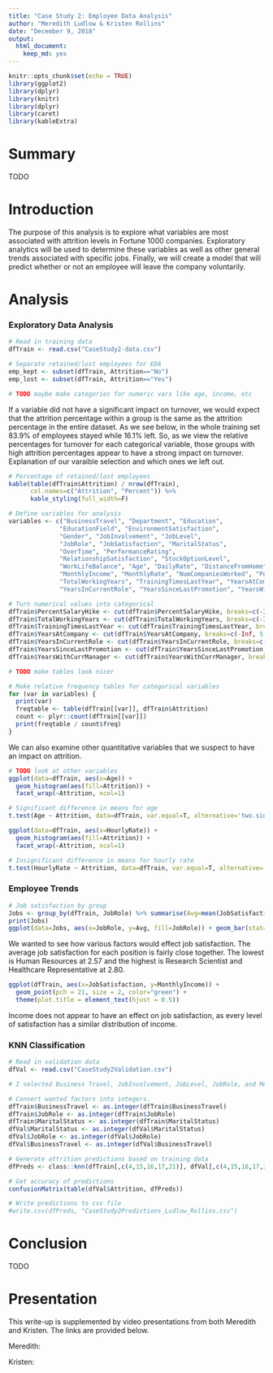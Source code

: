 ```yaml
---
title: "Case Study 2: Employee Data Analysis"
author: "Meredith Ludlow & Kristen Rollins"
date: "December 9, 2018"
output:
  html_document:
    keep_md: yes
---
```


```r
knitr::opts_chunk$set(echo = TRUE)
library(ggplot2)
library(dplyr)
library(knitr)
library(dplyr)
library(caret)
library(kableExtra)
```

# Summary

TODO 

# Introduction

The purpose of this analysis is to explore what variables are most associated with attrition levels in Fortune 1000 companies. Exploratory analytics will be used to determine these variables as well as other general trends associated with specific jobs. Finally, we will create a model that will predict whether or not an employee will leave the company voluntarily.

# Analysis

### Exploratory Data Analysis

```r
# Read in training data
dfTrain <- read.csv("CaseStudy2-data.csv")

# Separate retained/lost employees for EDA
emp_kept <- subset(dfTrain, Attrition=="No")
emp_lost <- subset(dfTrain, Attrition=="Yes")

# TODO maybe make categories for numeric vars like age, income, etc
```

If a variable did not have a significant impact on turnover, we would expect that the attrition percentage within a group is the same as the attrition percentage in the entire dataset. As we see below, in the whole training set 83.9% of employees stayed while 16.1% left. So, as we view the relative percentages for turnover for each categorical variable, those groups with high attrition percentages appear to have a strong impact on turnover. 
Explanation of our varaible selection and which ones we left out.

```r
# Percentage of retained/lost employees
kable(table(dfTrain$Attrition) / nrow(dfTrain), 
      col.names=c("Attrition", "Percent")) %>% 
      kable_styling(full_width=F)

# Define variables for analysis
variables <- c("BusinessTravel", "Department", "Education", 
              "EducationField", "EnvironmentSatisfaction",
              "Gender", "JobInvolvement", "JobLevel",
              "JobRole", "JobSatisfaction", "MaritalStatus",
              "OverTime", "PerformanceRating", 
              "RelationshipSatisfaction", "StockOptionLevel", 
              "WorkLifeBalance", "Age", "DailyRate", "DistanceFromHome", "HourlyRate",
              "MonthlyIncome", "MonthlyRate", "NumCompaniesWorked", "PercentSalaryHike",
              "TotalWorkingYears", "TrainingTimesLastYear", "YearsAtCompany",
              "YearsInCurrentRole", "YearsSinceLastPromotion", "YearsWithCurrManager")

# Turn numerical values into categorical
dfTrain$PercentSalaryHike <- cut(dfTrain$PercentSalaryHike, breaks=c(-Inf, 13, 17, Inf), labels=c(1, 2, 3))
dfTrain$TotalWorkingYears <- cut(dfTrain$TotalWorkingYears, breaks=c(-Inf, 10, 20, Inf), labels=c(1, 2, 3))
dfTrain$TrainingTimesLastYear <- cut(dfTrain$TrainingTimesLastYear, breaks=c(-Inf, 1, 4, Inf), labels=c(1, 2, 3))
dfTrain$YearsAtCompany <- cut(dfTrain$YearsAtCompany, breaks=c(-Inf, 5, 15, 25, Inf), labels=c(1, 2, 3, 4))
dfTrain$YearsInCurrentRole <- cut(dfTrain$YearsInCurrentRole, breaks=c(-Inf, 5, 10, Inf), labels=c(1, 2, 3))
dfTrain$YearsSinceLastPromotion <- cut(dfTrain$YearsSinceLastPromotion, breaks=c(-Inf, 2, 7, Inf), labels=c(1, 2, 3))
dfTrain$YearsWithCurrManager <- cut(dfTrain$YearsWithCurrManager, breaks=c(-Inf, 5, 10, Inf), labels=c(1, 2, 3))

# TODO make tables look nicer 

# Make relative frequency tables for categorical variables
for (var in variables) {
  print(var)
  freqtable <- table(dfTrain[[var]], dfTrain$Attrition)
  count <- plyr::count(dfTrain[[var]])
  print(freqtable / count$freq)
}
```

We can also examine other quantitative variables that we suspect to have an impact on attrition. 

```r
# TODO look at other variables
ggplot(data=dfTrain, aes(x=Age)) +
  geom_histogram(aes(fill=Attrition)) +
  facet_wrap(~Attrition, ncol=1)

# Significant difference in means for age
t.test(Age ~ Attrition, data=dfTrain, var.equal=T, alternative='two.sided')

ggplot(data=dfTrain, aes(x=HourlyRate)) +
  geom_histogram(aes(fill=Attrition)) +
  facet_wrap(~Attrition, ncol=1) 

# Insignificant difference in means for hourly rate
t.test(HourlyRate ~ Attrition, data=dfTrain, var.equal=T, alternative='two.sided')
```

### Employee Trends

```r
# Job satisfaction by group
Jobs <- group_by(dfTrain, JobRole) %>% summarise(Avg=mean(JobSatisfaction, na.rm=TRUE))
print(Jobs)
ggplot(data=Jobs, aes(x=JobRole, y=Avg, fill=JobRole)) + geom_bar(stat='identity', colour = 'black') + coord_flip() + theme(legend.position="none") + theme(plot.title = element_text(hjust = 0.5))
```

We wanted to see how various factors would effect job satisfaction. The average job satisfaction for each position is fairly close together. The lowest is Human Resources at 2.57 and the highest is Research Scientist and Healthcare Representative at 2.80. 

```r
ggplot(dfTrain, aes(x=JobSatisfaction, y=MonthlyIncome)) + 
  geom_point(pch = 21, size = 2, color="green") +
  theme(plot.title = element_text(hjust = 0.5))
```

Income does not appear to have an effect on job satisfaction, as every level of satisfaction has a similar distribution of income.


### KNN Classification

```r
# Read in validation data
dfVal <- read.csv("CaseStudy2Validation.csv")

# I selected Business Travel, JobInvolvement, JobLevel, JobRole, and MAritalStatus because they looked the most different from the attrition percentages of the group as a whole. We can come up with a better justification later?

# Convert wanted factors into integers.
dfTrain$BusinessTravel <- as.integer(dfTrain$BusinessTravel)
dfTrain$JobRole <- as.integer(dfTrain$JobRole)
dfTrain$MaritalStatus <- as.integer(dfTrain$MaritalStatus)
dfVal$MaritalStatus <- as.integer(dfVal$MaritalStatus)
dfVal$JobRole <- as.integer(dfVal$JobRole)
dfVal$BusinessTravel <- as.integer(dfVal$BusinessTravel)

# Generate attrition predictions based on training data
dfPreds <- class::knn(dfTrain[,c(4,15,16,17,21)], dfVal[,c(4,15,16,17,21)], dfTrain$Attrition, k=5)

# Get accuracy of predictions
confusionMatrix(table(dfVal$Attrition, dfPreds))

# Write predictions to csv file
#write.csv(dfPreds, "CaseStudy2Predictions_Ludlow_Rollins.csv")
```

# Conclusion

TODO

# Presentation

This write-up is supplemented by video presentations from both Meredith and Kristen. The links are provided below.

Meredith: 

Kristen: 
